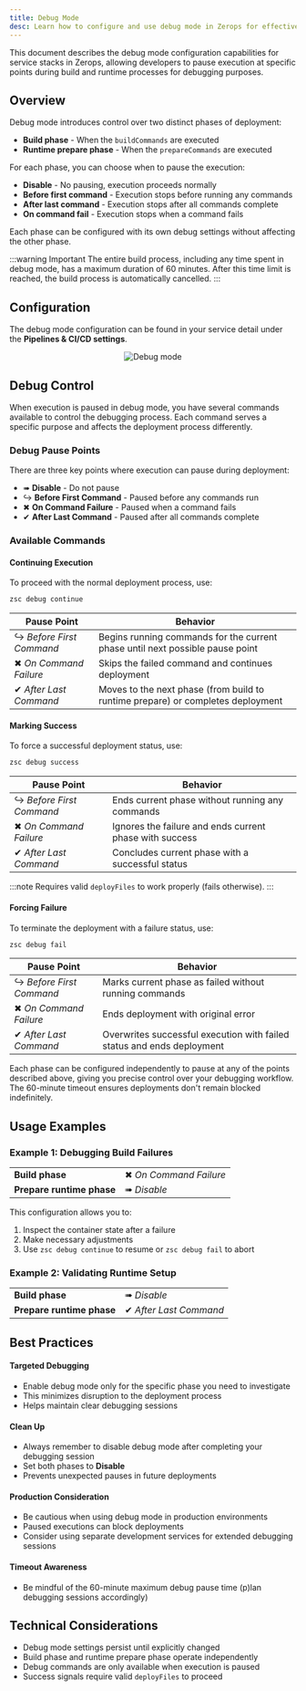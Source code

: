 ```yaml
---
title: Debug Mode
desc: Learn how to configure and use debug mode in Zerops for effective application debugging during build and runtime phases. Includes step-by-step guides, best practices, and troubleshooting tips for developers.
---
```



This document describes the debug mode configuration capabilities for service stacks in Zerops, allowing developers to pause execution at specific points during build and runtime processes for debugging purposes.

## Overview

Debug mode introduces control over two distinct phases of deployment:

- **Build phase** - When the `buildCommands` are executed
- **Runtime prepare phase** - When the `prepareCommands` are executed

For each phase, you can choose when to pause the execution:
- **Disable** - No pausing, execution proceeds normally
- **Before first command** - Execution stops before running any commands
- **After last command** - Execution stops after all commands complete
- **On command fail** - Execution stops when a command fails

Each phase can be configured with its own debug settings without affecting the other phase.

:::warning Important
The entire build process, including any time spent in debug mode, has a maximum duration of 60 minutes. After this time limit is reached, the build process is automatically cancelled.
:::

## Configuration

The debug mode configuration can be found in your service detail under the **Pipelines & CI/CD settings**.

<p align="center">
  <Image
    lightImage="/img/screenshots/debug_mode.webp"
    darkImage="/img/screenshots/debug_mode.webp"
    alt="Debug mode"
    style={{ width: '95%', height: 'auto' }}
  />
</p>

## Debug Control

When execution is paused in debug mode, you have several commands available to control the debugging process. Each command serves a specific purpose and affects the deployment process differently.

### Debug Pause Points

There are three key points where execution can pause during deployment:
- ➠ **Disable** - Do not pause
- ↪ **Before First Command** - Paused before any commands run
- ✖ **On Command Failure** - Paused when a command fails
- ✔ **After Last Command** - Paused after all commands complete

### Available Commands

#### Continuing Execution
To proceed with the normal deployment process, use:
```bash
zsc debug continue
```

<table className="w-full my-1.5 whitespace-nowrap">
  <thead>
    <tr>
      <th className="">Pause Point</th>
      <th className="w-full">Behavior</th>
    </tr>
  </thead>
  <tbody>
    <tr>
      <td className="w-fit">↪ <i>Before First Command</i></td>
      <td className="w-fit">Begins running commands for the current phase until next possible pause point</td>
    </tr>
    <tr>
      <td className="w-fit">✖ <i>On Command Failure</i></td>
      <td className="w-fit">Skips the failed command and continues deployment</td>
    </tr>
    <tr>
      <td className="w-fit">✔ <i>After Last Command</i></td>
      <td className="w-fit">Moves to the next phase (from build to runtime prepare) or completes deployment</td>
    </tr>
  </tbody>
</table>

#### Marking Success
To force a successful deployment status, use:
```bash
zsc debug success
```

<table className="w-full my-1.5 whitespace-nowrap">
  <thead>
    <tr>
      <th className="">Pause Point</th>
      <th className="w-full">Behavior</th>
    </tr>
  </thead>
  <tbody>
    <tr>
      <td className="w-fit">↪ <i>Before First Command</i></td>
      <td className="w-fit">Ends current phase without running any commands</td>
    </tr>
    <tr>
      <td className="w-fit">✖ <i>On Command Failure</i></td>
      <td className="w-fit">Ignores the failure and ends current phase with success</td>
    </tr>
    <tr>
      <td className="w-fit">✔ <i>After Last Command</i></td>
      <td className="w-fit">Concludes current phase with a successful status</td>
    </tr>
  </tbody>
</table>

:::note
Requires valid `deployFiles` to work properly (fails otherwise).
:::

#### Forcing Failure
To terminate the deployment with a failure status, use:
```bash
zsc debug fail
```

<table className="w-full my-1.5 whitespace-nowrap">
  <thead>
    <tr>
      <th className="">Pause Point</th>
      <th className="w-full">Behavior</th>
    </tr>
  </thead>
  <tbody>
    <tr>
      <td className="w-fit">↪ <i>Before First Command</i></td>
      <td className="w-fit">Marks current phase as failed without running commands</td>
    </tr>
    <tr>
      <td className="w-fit">✖ <i>On Command Failure</i></td>
      <td className="w-fit">Ends deployment with original error</td>
    </tr>
    <tr>
      <td className="w-fit">✔ <i>After Last Command</i></td>
      <td className="w-fit">Overwrites successful execution with failed status and ends deployment</td>
    </tr>
  </tbody>
</table>

Each phase can be configured independently to pause at any of the points described above, giving you precise control over your debugging workflow. The 60-minute timeout ensures deployments don't remain blocked indefinitely.

## Usage Examples

### Example 1: Debugging Build Failures

<table className="w-full my-1.5 whitespace-nowrap">
  <tbody>
    <tr>
      <td className="w-fit"><b>Build phase</b></td>
      <td className="w-fit">✖ <i>On Command Failure</i></td>
    </tr>
    <tr>
      <td className="w-fit"><b>Prepare runtime phase</b></td>
      <td className="w-fit">➠ <i>Disable</i></td>
    </tr>
  </tbody>
</table>

This configuration allows you to:
1. Inspect the container state after a failure
2. Make necessary adjustments
3. Use `zsc debug continue` to resume or `zsc debug fail` to abort

### Example 2: Validating Runtime Setup

<table className="w-full my-1.5 whitespace-nowrap">
  <tbody>
    <tr>
      <td className="w-fit"><b>Build phase</b></td>
      <td className="w-fit">➠ <i>Disable</i></td>
    </tr>
    <tr>
      <td className="w-fit"><b>Prepare runtime phase</b></td>
      <td className="w-fit">✔ <i>After Last Command</i></td>
    </tr>
  </tbody>
</table>

## Best Practices

#### Targeted Debugging
- Enable debug mode only for the specific phase you need to investigate
- This minimizes disruption to the deployment process
- Helps maintain clear debugging sessions

#### Clean Up
- Always remember to disable debug mode after completing your debugging session
- Set both phases to **Disable**
- Prevents unexpected pauses in future deployments

#### Production Consideration
- Be cautious when using debug mode in production environments
- Paused executions can block deployments
- Consider using separate development services for extended debugging sessions

#### Timeout Awareness
- Be mindful of the 60-minute maximum debug pause time (p)lan debugging sessions accordingly)

## Technical Considerations

- Debug mode settings persist until explicitly changed
- Build phase and runtime prepare phase operate independently
- Debug commands are only available when execution is paused
- Success signals require valid `deployFiles` to proceed